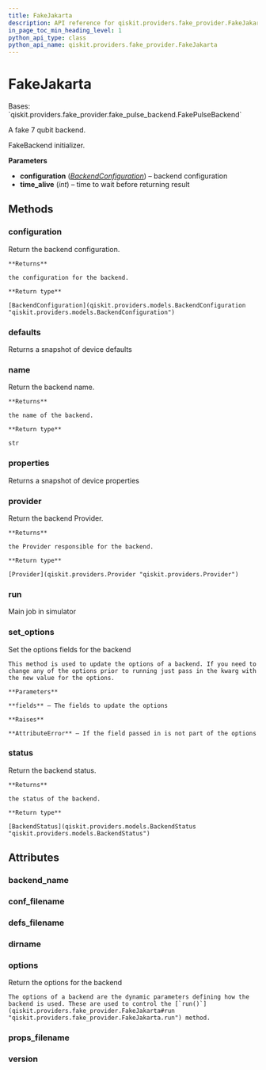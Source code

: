 ```yaml
---
title: FakeJakarta
description: API reference for qiskit.providers.fake_provider.FakeJakarta
in_page_toc_min_heading_level: 1
python_api_type: class
python_api_name: qiskit.providers.fake_provider.FakeJakarta
---
```


# FakeJakarta

<Class id="qiskit.providers.fake_provider.FakeJakarta" isDedicatedPage={true} github="https://github.com/qiskit/qiskit/tree/stable/0.23/qiskit/providers/fake_provider/backends/jakarta/fake_jakarta.py" signature="FakeJakarta">
  Bases: `qiskit.providers.fake_provider.fake_pulse_backend.FakePulseBackend`

  A fake 7 qubit backend.

  FakeBackend initializer.

  **Parameters**

  *   **configuration** ([*BackendConfiguration*](qiskit.providers.models.BackendConfiguration "qiskit.providers.models.BackendConfiguration")) – backend configuration
  *   **time\_alive** (*int*) – time to wait before returning result

  ## Methods

  ### configuration

  <Function id="qiskit.providers.fake_provider.FakeJakarta.configuration" signature="FakeJakarta.configuration()">
    Return the backend configuration.

    **Returns**

    the configuration for the backend.

    **Return type**

    [BackendConfiguration](qiskit.providers.models.BackendConfiguration "qiskit.providers.models.BackendConfiguration")
  </Function>

  ### defaults

  <Function id="qiskit.providers.fake_provider.FakeJakarta.defaults" signature="FakeJakarta.defaults()">
    Returns a snapshot of device defaults
  </Function>

  ### name

  <Function id="qiskit.providers.fake_provider.FakeJakarta.name" signature="FakeJakarta.name()">
    Return the backend name.

    **Returns**

    the name of the backend.

    **Return type**

    str
  </Function>

  ### properties

  <Function id="qiskit.providers.fake_provider.FakeJakarta.properties" signature="FakeJakarta.properties()">
    Returns a snapshot of device properties
  </Function>

  ### provider

  <Function id="qiskit.providers.fake_provider.FakeJakarta.provider" signature="FakeJakarta.provider()">
    Return the backend Provider.

    **Returns**

    the Provider responsible for the backend.

    **Return type**

    [Provider](qiskit.providers.Provider "qiskit.providers.Provider")
  </Function>

  ### run

  <Function id="qiskit.providers.fake_provider.FakeJakarta.run" signature="FakeJakarta.run(run_input, **kwargs)">
    Main job in simulator
  </Function>

  ### set\_options

  <Function id="qiskit.providers.fake_provider.FakeJakarta.set_options" signature="FakeJakarta.set_options(**fields)">
    Set the options fields for the backend

    This method is used to update the options of a backend. If you need to change any of the options prior to running just pass in the kwarg with the new value for the options.

    **Parameters**

    **fields** – The fields to update the options

    **Raises**

    **AttributeError** – If the field passed in is not part of the options
  </Function>

  ### status

  <Function id="qiskit.providers.fake_provider.FakeJakarta.status" signature="FakeJakarta.status()">
    Return the backend status.

    **Returns**

    the status of the backend.

    **Return type**

    [BackendStatus](qiskit.providers.models.BackendStatus "qiskit.providers.models.BackendStatus")
  </Function>

  ## Attributes

  ### backend\_name

  <Attribute id="qiskit.providers.fake_provider.FakeJakarta.backend_name" attributeValue="'fake_jakarta'" />

  ### conf\_filename

  <Attribute id="qiskit.providers.fake_provider.FakeJakarta.conf_filename" attributeValue="'conf_jakarta.json'" />

  ### defs\_filename

  <Attribute id="qiskit.providers.fake_provider.FakeJakarta.defs_filename" attributeValue="'defs_jakarta.json'" />

  ### dirname

  <Attribute id="qiskit.providers.fake_provider.FakeJakarta.dirname" attributeValue="'/home/runner/work/qiskit/qiskit/.tox/docs/lib/python3.8/site-packages/qiskit/providers/fake_provider/backends/jakarta'" />

  ### options

  <Attribute id="qiskit.providers.fake_provider.FakeJakarta.options">
    Return the options for the backend

    The options of a backend are the dynamic parameters defining how the backend is used. These are used to control the [`run()`](qiskit.providers.fake_provider.FakeJakarta#run "qiskit.providers.fake_provider.FakeJakarta.run") method.
  </Attribute>

  ### props\_filename

  <Attribute id="qiskit.providers.fake_provider.FakeJakarta.props_filename" attributeValue="'props_jakarta.json'" />

  ### version

  <Attribute id="qiskit.providers.fake_provider.FakeJakarta.version" attributeValue="1" />
</Class>

